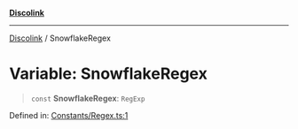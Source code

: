[**Discolink**](../README.md)

***

[Discolink](../globals.md) / SnowflakeRegex

# Variable: SnowflakeRegex

> `const` **SnowflakeRegex**: `RegExp`

Defined in: [Constants/Regex.ts:1](https://github.com/Archayu/discolink/blob/ddfd70ea55cc6996bf3567765f64fb3824cd3f79/src/Constants/Regex.ts#L1)

